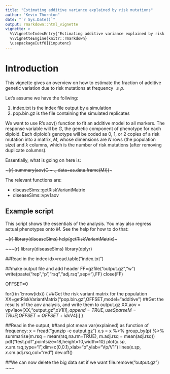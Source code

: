 ```yaml
---
title: "Estimating additive variance explained by risk mutations"
author: "Kevin Thornton"
date: "`r Sys.Date()`"
output: rmarkdown::html_vignette
vignette: >
  %\VignetteIndexEntry{"Estimating additive variance explained by risk mutations"}
  %\VignetteEngine{knitr::rmarkdown}
  \usepackage[utf8]{inputenc}
---
```


# Introduction

This vignette gives an overview on how to estimate the fraction of additive genetic variation due to risk mutations
at frequency $\leq p$.

Let's assume we have the follwing:

1. index.txt is the index file output by a simulation
2. pop.bin.gz is the file containing the simulated replicates

We want to use R's aov() function to fit an additive model to all markers.  The response variable will be $G$, the
genetic component of phenotype for each diploid.  Each diploid's genotype will be coded as 0, 1, or 2 copies of a risk mutation 
into a matrix, $M$, whose dimensions are $N$ rows (the population size) and $k$ columns, which is the number of risk mutations (after removing 
duplicate columns).

Essentially, what is going on here is:

~~~{r}
summary(aov(G ~ ., data=as.data.frame(M)))
~~~

The relevant functions are:

* diseaseSims::getRiskVariantMatrix
* diseaseSims::vpv1aov

## Example script
This script shows the essentials of the analysis.  You may also regress actual phenotypes onto $M$.  See the help for how to do that:

~~~{r}
library(diseaseSims)
help(getRiskVariantMatrix)
~~~

~~~{r}
library(diseaseSims)
library(dplyr)

##Read in the index
idx=read.table("index.txt")

##make output file and add header
FF=gzfile("output.gz","w")
write(paste("rep","p","rsq","adj.rsq",sep="\t"),FF) 
close(FF)

OFFSET=0

for(i in 1:nrow(idx))
    {
    ##Get the risk variant matrix for the population
      XX=getRiskVariantMatrix("pop.bin.gz",OFFSET,model="additive")
    ##Get the results of the aov analysis, and write them to output.gz
      XX.aov = vpv1aov(XX,"output.gz",x$V1[i],append=TRUE,useSparseM=TRUE)
      OFFSET=OFFSET+idx$V4[i]
    }

##Read in the output,
##and plot mean var(explained) as function of frequency:
x = fread("gunzip -c output.gz")
x.s = x %>%
    group_by(p) %>%
        summarise(m.rsq = mean(rsq,na.rm=TRUE),
                  m.adj.rsq = mean(adj.rsq))
pdf("test.pdf",pointsize=18,height=10,width=10)
plot(x.s$p,x.s$m.rsq,type="l",xlim=c(0,0.1),xlab="p",ylab="Vp/V1")
lines(x.s$p,x.s$m.adj.rsq,col="red")
dev.off()
    
##We can now delete the big data set if we want
file.remove("output.gz")
~~~